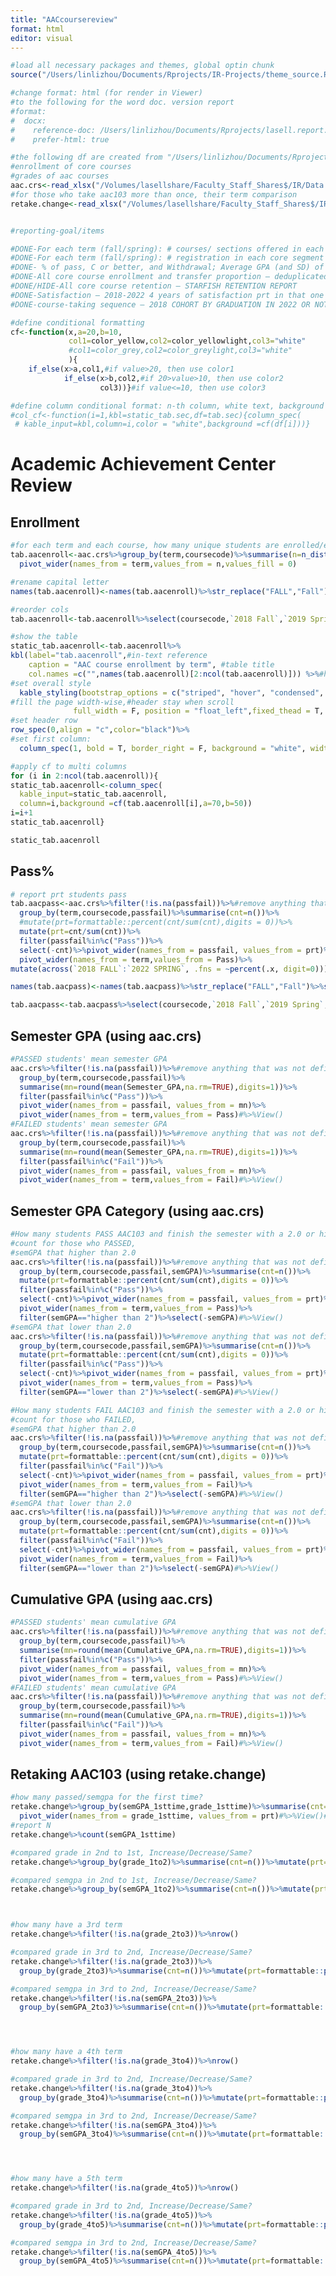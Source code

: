 ```yaml
---
title: "AACcoursereview"
format: html
editor: visual
---
```

```r
#load all necessary packages and themes, global optin chunk
source("/Users/linlizhou/Documents/Rprojects/IR-Projects/theme_source.R")

#change format: html (for render in Viewer) 
#to the following for the word doc. version report
#format: 
#  docx:
#    reference-doc: /Users/linlizhou/Documents/Rprojects/lasell.report.IN-USE.docx
#    prefer-html: true

#the following df are created from "/Users/linlizhou/Documents/Rprojects/IR-Projects/theme_source.R" 
#enrollment of core courses
#grades of aac courses
aac.crs<-read_xlsx("/Volumes/lasellshare/Faculty_Staff_Shares$/IR/Data and Analyses/Program Review/2022 AAC/data files/StudentInfoCourse_1822aac.xlsx")
#for those who take aac103 more than once, their term comparison
retake.change<-read_xlsx("/Volumes/lasellshare/Faculty_Staff_Shares$/IR/Data and Analyses/Program Review/2022 AAC/data files/aac103retake_termchanges.xlsx")


#reporting-goal/items

#DONE-For each term (fall/spring): # courses/ sections offered in each core segment – SECTION TALLY
#DONE-For each term (fall/spring): # registration in each core segment – SECTION TALLY
#DONE- % of pass, C or better, and Withdrawal; Average GPA (and SD) of each courses – STU INFO BY COURSE
#DONE-All core course enrollment and transfer proportion – deduplicated student count in STU INFO BY COURSE
#DONE/HIDE-All core course retention – STARFISH RETENTION REPORT
#DONE-Satisfaction – 2018-2022 4 years of satisfaction prt in that one question containing "core"
#DONE-course-taking sequence – 2018 COHORT BY GRADUATION IN 2022 OR NOT – POWERCAMPUS TRANSCRIPT

#define conditional formatting
cf<-function(x,a=20,b=10,
             col1=color_yellow,col2=color_yellowlight,col3="white"
             #col1=color_grey,col2=color_greylight,col3="white"
             ){
    if_else(x>a,col1,#if value>20, then use color1
            if_else(x>b,col2,#if 20>value>10, then use color2
                    col3))}#if value<=10, then use color3

#define column conditional format: n-th column, white text, background condfmt
#col_cf<-function(i=1,kbl=static_tab.sec,df=tab.sec){column_spec(
 # kable_input=kbl,column=i,color = "white",background =cf(df[i]))}
```


# Academic Achievement Center Review

## Enrollment

```r
#for each term and each course, how many unique students are enrolled/exist in the dataset
tab.aacenroll<-aac.crs%>%group_by(term,coursecode)%>%summarise(n=n_distinct(people_code_id))%>%
  pivot_wider(names_from = term,values_from = n,values_fill = 0)

#rename capital letter
names(tab.aacenroll)<-names(tab.aacenroll)%>%str_replace("FALL","Fall")%>%str_replace("SPRING","Spring")

#reorder cols
tab.aacenroll<-tab.aacenroll%>%select(coursecode,`2018 Fall`,`2019 Spring`,`2019 Fall`,`2020 Spring`,`2020 Fall`,`2021 Spring`,`2021 Fall`,`2022 Spring`)#%>%View()
```

```r
#show the table
static_tab.aacenroll<-tab.aacenroll%>%
kbl(label="tab.aacenroll",#in-text reference
    caption = "AAC course enrollment by term", #table title
    col.names =c("",names(tab.aacenroll)[2:ncol(tab.aacenroll)])) %>%#header names
#set overall style
  kable_styling(bootstrap_options = c("striped", "hover", "condensed", "responsive"),
#fill the page width-wise,#header stay when scroll
              full_width = F, position = "float_left",fixed_thead = T, font_size = 12)%>%
#set header row
row_spec(0,align = "c",color="black")%>%
#set first column: 
  column_spec(1, bold = T, border_right = F, background = "white", width = "5em",color="black")

#apply cf to multi columns
for (i in 2:ncol(tab.aacenroll)){
static_tab.aacenroll<-column_spec(
  kable_input=static_tab.aacenroll,
  column=i,background =cf(tab.aacenroll[i],a=70,b=50))
i=i+1
static_tab.aacenroll}
```

```r
static_tab.aacenroll
```

## Pass%

```r
# report prt students pass
tab.aacpass<-aac.crs%>%filter(!is.na(passfail))%>%#remove anything that was not defined by pass or fail
  group_by(term,coursecode,passfail)%>%summarise(cnt=n())%>%
  #mutate(prt=formattable::percent(cnt/sum(cnt),digits = 0))%>%
  mutate(prt=cnt/sum(cnt))%>%
  filter(passfail%in%c("Pass"))%>%
  select(-cnt)%>%pivot_wider(names_from = passfail, values_from = prt)%>%
  pivot_wider(names_from = term,values_from = Pass)%>%
mutate(across(`2018 FALL`:`2022 SPRING`, .fns = ~percent(.x, digit=0)))

names(tab.aacpass)<-names(tab.aacpass)%>%str_replace("FALL","Fall")%>%str_replace("SPRING","Spring")

tab.aacpass<-tab.aacpass%>%select(coursecode,`2018 Fall`,`2019 Spring`,`2019 Fall`,`2020 Spring`,`2020 Fall`,`2021 Spring`,`2021 Fall`,`2022 Spring`)
```

## Semester GPA (using aac.crs)

```r
#PASSED students' mean semester GPA
aac.crs%>%filter(!is.na(passfail))%>%#remove anything that was not defined by pass or fail
  group_by(term,coursecode,passfail)%>%
  summarise(mn=round(mean(Semester_GPA,na.rm=TRUE),digits=1))%>%
  filter(passfail%in%c("Pass"))%>%
  pivot_wider(names_from = passfail, values_from = mn)%>%
  pivot_wider(names_from = term,values_from = Pass)#%>%View()
#FAILED students' mean semester GPA
aac.crs%>%filter(!is.na(passfail))%>%#remove anything that was not defined by pass or fail
  group_by(term,coursecode,passfail)%>%
  summarise(mn=round(mean(Semester_GPA,na.rm=TRUE),digits=1))%>%
  filter(passfail%in%c("Fail"))%>%
  pivot_wider(names_from = passfail, values_from = mn)%>%
  pivot_wider(names_from = term,values_from = Fail)#%>%View()
```

## Semester GPA Category (using aac.crs)

```r
#How many students PASS AAC103 and finish the semester with a 2.0 or higher vs lower semester GPA
#count for those who PASSED,  
#semGPA that higher than 2.0
aac.crs%>%filter(!is.na(passfail))%>%#remove anything that was not defined by pass or fail
  group_by(term,coursecode,passfail,semGPA)%>%summarise(cnt=n())%>%
  mutate(prt=formattable::percent(cnt/sum(cnt),digits = 0))%>%
  filter(passfail%in%c("Pass"))%>%
  select(-cnt)%>%pivot_wider(names_from = passfail, values_from = prt)%>%
  pivot_wider(names_from = term,values_from = Pass)%>%
  filter(semGPA=="higher than 2")%>%select(-semGPA)#%>%View()
#semGPA that lower than 2.0
aac.crs%>%filter(!is.na(passfail))%>%#remove anything that was not defined by pass or fail
  group_by(term,coursecode,passfail,semGPA)%>%summarise(cnt=n())%>%
  mutate(prt=formattable::percent(cnt/sum(cnt),digits = 0))%>%
  filter(passfail%in%c("Pass"))%>%
  select(-cnt)%>%pivot_wider(names_from = passfail, values_from = prt)%>%
  pivot_wider(names_from = term,values_from = Pass)%>%
  filter(semGPA=="lower than 2")%>%select(-semGPA)#%>%View()

#How many students FAIL AAC103 and finish the semester with a 2.0 or higher vs lower than a 2.0 semester GPA
#count for those who FAILED,  
#semGPA that higher than 2.0
aac.crs%>%filter(!is.na(passfail))%>%#remove anything that was not defined by pass or fail
  group_by(term,coursecode,passfail,semGPA)%>%summarise(cnt=n())%>%
  mutate(prt=formattable::percent(cnt/sum(cnt),digits = 0))%>%
  filter(passfail%in%c("Fail"))%>%
  select(-cnt)%>%pivot_wider(names_from = passfail, values_from = prt)%>%
  pivot_wider(names_from = term,values_from = Fail)%>%
  filter(semGPA=="higher than 2")%>%select(-semGPA)#%>%View()
#semGPA that lower than 2.0
aac.crs%>%filter(!is.na(passfail))%>%#remove anything that was not defined by pass or fail
  group_by(term,coursecode,passfail,semGPA)%>%summarise(cnt=n())%>%
  mutate(prt=formattable::percent(cnt/sum(cnt),digits = 0))%>%
  filter(passfail%in%c("Fail"))%>%
  select(-cnt)%>%pivot_wider(names_from = passfail, values_from = prt)%>%
  pivot_wider(names_from = term,values_from = Fail)%>%
  filter(semGPA=="lower than 2")%>%select(-semGPA)#%>%View()
```

## Cumulative GPA (using aac.crs)

```r
#PASSED students' mean cumulative GPA
aac.crs%>%filter(!is.na(passfail))%>%#remove anything that was not defined by pass or fail
  group_by(term,coursecode,passfail)%>%
  summarise(mn=round(mean(Cumulative_GPA,na.rm=TRUE),digits=1))%>%
  filter(passfail%in%c("Pass"))%>%
  pivot_wider(names_from = passfail, values_from = mn)%>%
  pivot_wider(names_from = term,values_from = Pass)#%>%View()
#FAILED students' mean cumulative GPA
aac.crs%>%filter(!is.na(passfail))%>%#remove anything that was not defined by pass or fail
  group_by(term,coursecode,passfail)%>%
  summarise(mn=round(mean(Cumulative_GPA,na.rm=TRUE),digits=1))%>%
  filter(passfail%in%c("Fail"))%>%
  pivot_wider(names_from = passfail, values_from = mn)%>%
  pivot_wider(names_from = term,values_from = Fail)#%>%View()
```

## Retaking AAC103 (using retake.change)

```r
#how many passed/semgpa for the first time?
retake.change%>%group_by(semGPA_1sttime,grade_1sttime)%>%summarise(cnt=n())%>%mutate(prt=formattable::percent(cnt/sum(cnt),digits = 0))%>%select(-cnt)%>%
  pivot_wider(names_from = grade_1sttime, values_from = prt)#%>%View()#around 14-21% students failed and a majority passed aac103; difference between different semGPA groups is only 7%
#report N
retake.change%>%count(semGPA_1sttime)

#compared grade in 2nd to 1st, Increase/Decrease/Same?
retake.change%>%group_by(grade_1to2)%>%summarise(cnt=n())%>%mutate(prt=formattable::percent(cnt/sum(cnt),digits = 0))%>%select(-cnt)#%>%View()#

#compared semgpa in 2nd to 1st, Increase/Decrease/Same?
retake.change%>%group_by(semGPA_1to2)%>%summarise(cnt=n())%>%mutate(prt=formattable::percent(cnt/sum(cnt),digits = 0))%>%select(-cnt)#%>%View()#



#how many have a 3rd term
retake.change%>%filter(!is.na(grade_2to3))%>%nrow()

#compared grade in 3rd to 2nd, Increase/Decrease/Same?
retake.change%>%filter(!is.na(grade_2to3))%>%
  group_by(grade_2to3)%>%summarise(cnt=n())%>%mutate(prt=formattable::percent(cnt/sum(cnt),digits = 0))%>%select(-cnt)#%>%View()#

#compared semgpa in 3rd to 2nd, Increase/Decrease/Same?
retake.change%>%filter(!is.na(semGPA_2to3))%>%
  group_by(semGPA_2to3)%>%summarise(cnt=n())%>%mutate(prt=formattable::percent(cnt/sum(cnt),digits = 0))%>%select(-cnt)#%>%View()#




#how many have a 4th term
retake.change%>%filter(!is.na(grade_3to4))%>%nrow()

#compared grade in 3rd to 2nd, Increase/Decrease/Same?
retake.change%>%filter(!is.na(grade_3to4))%>%
  group_by(grade_3to4)%>%summarise(cnt=n())%>%mutate(prt=formattable::percent(cnt/sum(cnt),digits = 0))%>%select(-cnt)#%>%View()#

#compared semgpa in 3rd to 2nd, Increase/Decrease/Same?
retake.change%>%filter(!is.na(semGPA_3to4))%>%
  group_by(semGPA_3to4)%>%summarise(cnt=n())%>%mutate(prt=formattable::percent(cnt/sum(cnt),digits = 0))%>%select(-cnt)#%>%View()#




#how many have a 5th term
retake.change%>%filter(!is.na(grade_4to5))%>%nrow()

#compared grade in 3rd to 2nd, Increase/Decrease/Same?
retake.change%>%filter(!is.na(grade_4to5))%>%
  group_by(grade_4to5)%>%summarise(cnt=n())%>%mutate(prt=formattable::percent(cnt/sum(cnt),digits = 0))%>%select(-cnt)#%>%View()#

#compared semgpa in 3rd to 2nd, Increase/Decrease/Same?
retake.change%>%filter(!is.na(semGPA_4to5))%>%
  group_by(semGPA_4to5)%>%summarise(cnt=n())%>%mutate(prt=formattable::percent(cnt/sum(cnt),digits = 0))%>%select(-cnt)#%>%View()#

```
